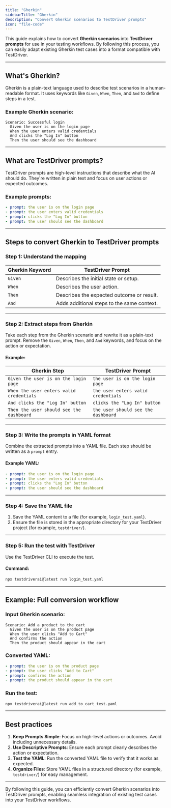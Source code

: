 ```yaml
---
title: "Gherkin"
sidebarTitle: "Gherkin"
description: "Convert Gherkin scenarios to TestDriver prompts"
icon: "file-code"
---
```


This guide explains how to convert **Gherkin scenarios** into **TestDriver prompts** for use in your testing workflows. By following this process, you can easily adapt existing Gherkin test cases into a format compatible with TestDriver.

---

## What's Gherkin?

Gherkin is a plain-text language used to describe test scenarios in a human-readable format. It uses keywords like `Given`, `When`, `Then`, and `And` to define steps in a test.

### Example Gherkin scenario:

```gherkin
Scenario: Successful login
  Given the user is on the login page
  When the user enters valid credentials
  And clicks the "Log In" button
  Then the user should see the dashboard
```

---

## What are TestDriver prompts?

TestDriver prompts are high-level instructions that describe what the AI should do. They're written in plain text and focus on user actions or expected outcomes.

### Example prompts:

```yaml
- prompt: the user is on the login page
- prompt: the user enters valid credentials
- prompt: clicks the "Log In" button
- prompt: the user should see the dashboard
```

---

## Steps to convert Gherkin to TestDriver prompts

### Step 1: Understand the mapping

| **Gherkin Keyword** | **TestDriver Prompt**                      |
| ------------------- | ------------------------------------------ |
| `Given`             | Describes the initial state or setup.      |
| `When`              | Describes the user action.                 |
| `Then`              | Describes the expected outcome or result.  |
| `And`               | Adds additional steps to the same context. |

---

### Step 2: Extract steps from Gherkin

Take each step from the Gherkin scenario and rewrite it as a plain-text prompt. Remove the `Given`, `When`, `Then`, and `And` keywords, and focus on the action or expectation.

#### Example:

| **Gherkin Step**                         | **TestDriver Prompt**               |
| ---------------------------------------- | ----------------------------------- |
| `Given the user is on the login page`    | `the user is on the login page`     |
| `When the user enters valid credentials` | `the user enters valid credentials` |
| `And clicks the "Log In" button`         | `clicks the "Log In" button`        |
| `Then the user should see the dashboard` | `the user should see the dashboard` |

---

### Step 3: Write the prompts in YAML format

Combine the extracted prompts into a YAML file. Each step should be written as a `prompt` entry.

#### Example YAML:

```yaml
- prompt: the user is on the login page
- prompt: the user enters valid credentials
- prompt: clicks the "Log In" button
- prompt: the user should see the dashboard
```

---

### Step 4: Save the YAML file

1. Save the YAML content to a file (for example, `login_test.yaml`).
2. Ensure the file is stored in the appropriate directory for your TestDriver project (for example, `testdriver/`).

---

### Step 5: Run the test with TestDriver

Use the TestDriver CLI to execute the test.

#### Command:

```bash
npx testdriverai@latest run login_test.yaml
```

---

## Example: Full conversion workflow

### Input Gherkin scenario:

```gherkin
Scenario: Add a product to the cart
  Given the user is on the product page
  When the user clicks "Add to Cart"
  And confirms the action
  Then the product should appear in the cart
```

### Converted YAML:

```yaml
- prompt: the user is on the product page
- prompt: the user clicks "Add to Cart"
- prompt: confirms the action
- prompt: the product should appear in the cart
```

### Run the test:

```bash
npx testdriverai@latest run add_to_cart_test.yaml
```

---

## Best practices

1. **Keep Prompts Simple**: Focus on high-level actions or outcomes. Avoid including unnecessary details.
2. **Use Descriptive Prompts**: Ensure each prompt clearly describes the action or expectation.
3. **Test the YAML**: Run the converted YAML file to verify that it works as expected.
4. **Organize Files**: Store YAML files in a structured directory (for example, `testdriver/`) for easy management.

---

By following this guide, you can efficiently convert Gherkin scenarios into TestDriver prompts, enabling seamless integration of existing test cases into your TestDriver workflows.